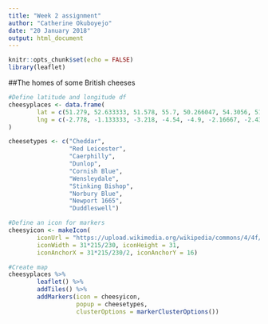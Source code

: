 ```yaml
---
title: "Week 2 assignment"
author: "Catherine Okuboyejo"
date: "20 January 2018"
output: html_document
---
```


```r
knitr::opts_chunk$set(echo = FALSE)
library(leaflet)
```

##The homes of some British cheeses

```r
#Define latitude and longitude df
cheesyplaces <- data.frame(
        lat = c(51.279, 52.633333, 51.578, 55.7, 50.266047, 54.3056, 51.97862, 51.2707, 52.7691, 51.0346),
        lng = c(-2.778, -1.133333, -3.218, -4.54, -4.9, -2.16667, -2.43774, -0.3388, -2.3787, -0.0267)
)

cheesetypes <- c("Cheddar",
                 "Red Leicester",
                 "Caerphilly",
                 "Dunlop",
                 "Cornish Blue",
                 "Wensleydale",
                 "Stinking Bishop",
                 "Norbury Blue",
                 "Newport 1665",
                 "Duddleswell")
```


```r
#Define an icon for markers
cheesyicon <- makeIcon(
        iconUrl = "https://upload.wikimedia.org/wikipedia/commons/4/4f/Twemoji2_1f9c0.svg",
        iconWidth = 31*215/230, iconHeight = 31,
        iconAnchorX = 31*215/230/2, iconAnchorY = 16)

```


```r
#Create map
cheesyplaces %>%
        leaflet() %>%
        addTiles() %>%
        addMarkers(icon = cheesyicon, 
                   popup = cheesetypes,
                   clusterOptions = markerClusterOptions())
```